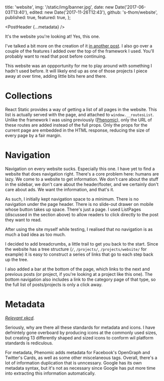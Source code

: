 
  title: 'website',
  img: '/static/img/banner.jpg',
  date: new Date('2017-06-03T13:40'),
  edited: new Date('2017-11-26T12:43'),
  github: 's-thom/website',
  published: true,
  featured: true,
};

<PostHeader {...metadata} />

It's the website you're looking at! Yes, this one.

I've talked a bit more on the creation of it [in another post](/posts/this-website/). I also go over a couple of the features I added over the top of the framework I used. You'll probably want to read that post before continuing.

This website was an oppportunity for me to play around with something I hadn't used before. It will likely end up as one of those projects I piece away at over time, adding little bits here and there.

# Collections

React Static provides a way of getting a list of all pages in the website. This list is actually served with the page, and attached to `window.__routesList`. Unlike the framework I was using previously ([Phenomic](https://phenomic.io/)), only the URL of these routes are added instead of the full props. Only the props for the current page are embedded in the HTML response, reducing the size of every page by a fair margin.

# Navigation

Navigation on every website sucks. Especially this one. I have yet to find a website that does navigation right. There's a core problem here: humans are lazy. We come to a website to get information. We don't care about the stuff in the sidebar, we don't care about the header/footer, and we certainly don't care about ads. We want the information, and that's it.

As such, I initially kept navigation space to a minimum. There is no navigation under the page header. There is no slide-out drawer on mobile whose button takes up space. There's just a page. I used ListPages (discussed in the section above) to allow readers to click directly to the post they want to read.

After using the site myself while testing, I realised that no navigation is as much a bad idea as too much.

I decided to add breadcrumbs, a little trail to get you back to the start. Since the website has a tree structure (`/`, `/projects/`, `/projects/website/` for example) it is easy to construct a series of links that go to each step back up the tree.

I also added a bar at the bottom of the page, which links to the next and previous posts (or project, if you're looking at a project like this one). The bottom navigation also includes a link to the category page of that type, so the full list of posts/projects is only a click away.

# Metadata

*[Relevant xkcd](https://xkcd.com/927/).*

Seriously, why are there all these standards for metadata and icons. I have defnintely gone overboard by producing icons at the commonly used sizes, but creating 13 differently shaped and sized icons to conform wil platform standards is rediculous.

For metadata, Phenomic adds metadata for Facebook's OpenGraph and Twitter's Cards, as well as some other miscelaneous tags. Overall, there's a lot of information duplication that is unncessary. Google has its own metadata syntax, but it's not as necessary since Google has put more time into extracting this information automatically.
